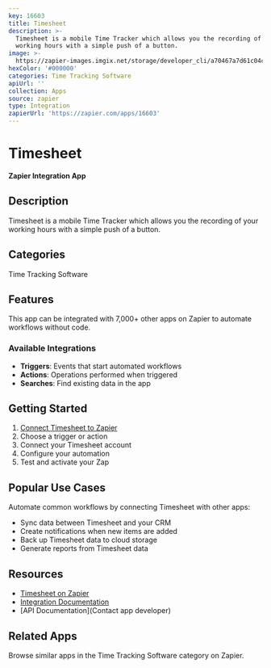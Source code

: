 ```yaml
---
key: 16603
title: Timesheet
description: >-
  Timesheet is a mobile Time Tracker which allows you the recording of your
  working hours with a simple push of a button.
image: >-
  https://zapier-images.imgix.net/storage/developer_cli/a70467a7d61c04cc12797fdc1b3cad12_3.png?auto=format%2Ccompress&ixlib=python-3.0.0&q=50
hexColor: '#000000'
categories: Time Tracking Software
apiUrl: ''
collection: Apps
source: zapier
type: Integration
zapierUrl: 'https://zapier.com/apps/16603'
---
```

# Timesheet

**Zapier Integration App**

## Description

Timesheet is a mobile Time Tracker which allows you the recording of your working hours with a simple push of a button.

## Categories

Time Tracking Software

## Features

This app can be integrated with 7,000+ other apps on Zapier to automate workflows without code.

### Available Integrations

- **Triggers**: Events that start automated workflows
- **Actions**: Operations performed when triggered
- **Searches**: Find existing data in the app

## Getting Started

1. [Connect Timesheet to Zapier](https://zapier.com/apps/16603)
2. Choose a trigger or action
3. Connect your Timesheet account
4. Configure your automation
5. Test and activate your Zap

## Popular Use Cases

Automate common workflows by connecting Timesheet with other apps:

- Sync data between Timesheet and your CRM
- Create notifications when new items are added
- Back up Timesheet data to cloud storage
- Generate reports from Timesheet data

## Resources

- [Timesheet on Zapier](https://zapier.com/apps/16603)
- [Integration Documentation](https://zapier.com/apps/16603/integrations)
- [API Documentation](Contact app developer)

## Related Apps

Browse similar apps in the Time Tracking Software category on Zapier.
